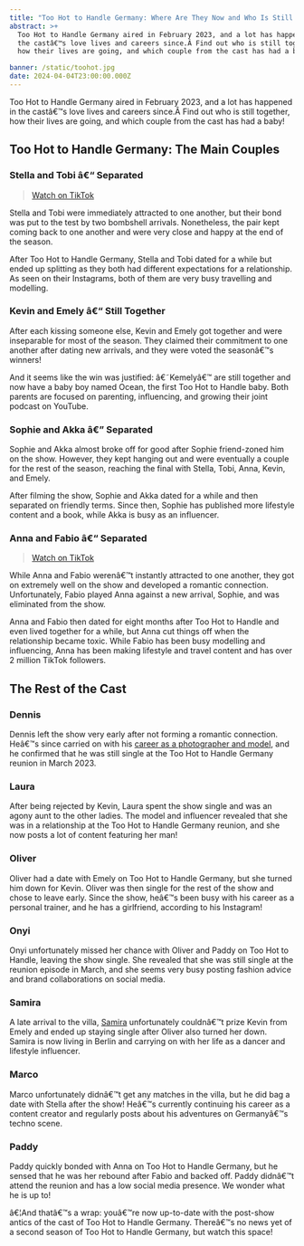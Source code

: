 ```yaml
---
title: "Too Hot to Handle Germany: Where Are They Now and Who Is Still Together?"
abstract: >+
  Too Hot to Handle Germany aired in February 2023, and a lot has happened in
  the castâ€™s love lives and careers since.Â Find out who is still together,
  how their lives are going, and which couple from the cast has had a baby!

banner: /static/toohot.jpg
date: 2024-04-04T23:00:00.000Z
---
```


Too Hot to Handle Germany aired in February 2023, and a lot has happened in the castâ€™s love lives and careers since.Â Find out who is still together, how their lives are going, and which couple from the cast has had a baby!

## Too Hot to Handle Germany: **The Main Couples**

### **Stella and Tobi â€“ Separated**

> [Watch on TikTok](https://www.tiktok.com/@stella_tiana/video/7206345959754796293)

Stella and Tobi were immediately attracted to one another, but their bond was put to the test by two bombshell arrivals. Nonetheless, the pair kept coming back to one another and were very close and happy at the end of the season.

After Too Hot to Handle Germany, Stella and Tobi dated for a while but ended up splitting as they both had different expectations for a relationship. As seen on their Instagrams, both of them are very busy travelling and modelling.

### **Kevin and Emely â€“ Still Together**

After each kissing someone else, Kevin and Emely got together and were inseparable for most of the season. They claimed their commitment to one another after dating new arrivals, and they were voted the seasonâ€™s winners!

And it seems like the win was justified: â€˜Kemelyâ€™ are still together and now have a baby boy named Ocean, the first Too Hot to Handle baby. Both parents are focused on parenting, influencing, and growing their joint podcast on YouTube.

### **Sophie and Akka â€” Separated**

Sophie and Akka almost broke off for good after Sophie friend-zoned him on the show. However, they kept hanging out and were eventually a couple for the rest of the season, reaching the final with Stella, Tobi, Anna, Kevin, and Emely.

After filming the show, Sophie and Akka dated for a while and then separated on friendly terms. Since then, Sophie has published more lifestyle content and a book, while Akka is busy as an influencer.

### **Anna and Fabio â€“ Separated**

> [Watch on TikTok](https://www.tiktok.com/@anna_strigl/video/7205939206332402949)

While Anna and Fabio werenâ€™t instantly attracted to one another, they got on extremely well on the show and developed a romantic connection. Unfortunately, Fabio played Anna against a new arrival, Sophie, and was eliminated from the show.

Anna and Fabio then dated for eight months after Too Hot to Handle and even lived together for a while, but Anna cut things off when the relationship became toxic. While Fabio has been busy modelling and influencing, Anna has been making lifestyle and travel content and has over 2 million TikTok followers.

## **The Rest of the Cast**

### **Dennis**

Dennis left the show very early after not forming a romantic connection. Heâ€™s since carried on with his [career as a photographer and model](https://www.instagram.com/p/Cs8CS_ZM9J9/?img_index=1), and he confirmed that he was still single at the Too Hot to Handle Germany reunion in March 2023.

### **Laura**

After being rejected by Kevin, Laura spent the show single and was an agony aunt to the other ladies. The model and influencer revealed that she was in a relationship at the Too Hot to Handle Germany reunion, and she now posts a lot of content featuring her man!

### **Oliver**

Oliver had a date with Emely on Too Hot to Handle Germany, but she turned him down for Kevin. Oliver was then single for the rest of the show and chose to leave early. Since the show, heâ€™s been busy with his career as a personal trainer, and he has a girlfriend, according to his Instagram!

### **Onyi**

Onyi unfortunately missed her chance with Oliver and Paddy on Too Hot to Handle, leaving the show single. She revealed that she was still single at the reunion episode in March, and she seems very busy posting fashion advice and brand collaborations on social media.

### **Samira**

A late arrival to the villa, [Samira](https://www.instagram.com/p/CvwoyC2M1nI/) unfortunately couldnâ€™t prize Kevin from Emely and ended up staying single after Oliver also turned her down. Samira is now living in Berlin and carrying on with her life as a dancer and lifestyle influencer.

### **Marco**

Marco unfortunately didnâ€™t get any matches in the villa, but he did bag a date with Stella after the show! Heâ€™s currently continuing his career as a content creator and regularly posts about his adventures on Germanyâ€™s techno scene.

### **Paddy**

Paddy quickly bonded with Anna on Too Hot to Handle Germany, but he sensed that he was her rebound after Fabio and backed off. Paddy didnâ€™t attend the reunion and has a low social media presence. We wonder what he is up to!

â€¦And thatâ€™s a wrap: youâ€™re now up-to-date with the post-show antics of the cast of Too Hot to Handle Germany. Thereâ€™s no news yet of a second season of Too Hot to Handle Germany, but watch this space!
